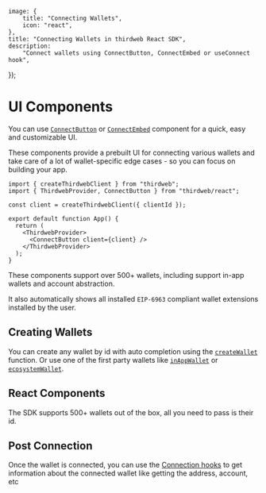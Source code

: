 
	image: {
		title: "Connecting Wallets",
		icon: "react",
	},
	title: "Connecting Wallets in thirdweb React SDK",
	description:
		"Connect wallets using ConnectButton, ConnectEmbed or useConnect hook",
});

# UI Components

You can use [`ConnectButton`](/react/v5/ConnectButton) or [`ConnectEmbed`](/react/v5/ConnectEmbed) component for a quick, easy and customizable UI.

These components provide a prebuilt UI for connecting various wallets and take care of a lot of wallet-specific edge cases - so you can focus on building your app.

```tsx
import { createThirdwebClient } from "thirdweb";
import { ThirdwebProvider, ConnectButton } from "thirdweb/react";

const client = createThirdwebClient({ clientId });

export default function App() {
  return (
    <ThirdwebProvider>
      <ConnectButton client={client} />
    </ThirdwebProvider>
  );
}
```

These components support over 500+ wallets, including support in-app wallets and account abstraction.

It also automatically shows all installed `EIP-6963` compliant wallet extensions installed by the user.

## Creating Wallets

You can create any wallet by id with auto completion using the [`createWallet`](/references/typescript/v5/createWallet) function. Or use one of the first party wallets like [`inAppWallet`](/references/typescript/v5/inAppWallet) or [`ecosystemWallet`](/references/typescript/v5/ecosystemWallet).

<Stack>
<ArticleIconCard
	title="inAppWallet"
	icon={TypeScriptIcon}
	href="/references/typescript/v5/inAppWallet"
	description="Create an in app wallet"
/>

<ArticleIconCard
	title="ecosystemWallet"
	icon={TypeScriptIcon}
	href="/references/typescript/v5/ecosystemWallet"
	description="Create an ecosystem wallet"
/>

<ArticleIconCard
	title="createWallet"
	icon={TypeScriptIcon}
	href="/references/typescript/v5/createWallet"
	description="Create any external wallet by id with auto completion"
/>
</Stack>

## React Components

<Stack>

<ArticleIconCard
	title="ThirdwebProvider"
	icon={ReactIcon}
	href="/references/typescript/v5/ThirdwebProvider"
	description="Provider for the maintaining wallet state"
/>

<ArticleIconCard
	title="ConnectButton"
	icon={ReactIcon}
	href="/references/typescript/v5/ConnectButton"
	description="All in one button with connected state"
/>

<ArticleIconCard
	title="ConnectEmbed"
	icon={ReactIcon}
	href="/references/typescript/v5/ConnectEmbed"
	description="Standalone connect component"
/>

<ArticleIconCard
	title="AutoConnect"
	icon={ReactIcon}
	href="/references/typescript/v5/AutoConnect"
	description="Automatically connect to the wallet that the user last connected"
/>

</Stack>

The SDK supports 500+ wallets out of the box, all you need to pass is their id.

<Stack>

<ArticleIconCard
	title="Supported Wallets"
	icon={ComponentIcon}
	href="/wallets/external-wallets"
	description="See all 500+ wallets supported by the TypeScript SDK"
/>

</Stack>

## Post Connection

Once the wallet is connected, you can use the [Connection hooks](/react/v5/connecting-wallets/hooks) to get information about the connected wallet like getting the address, account, etc


